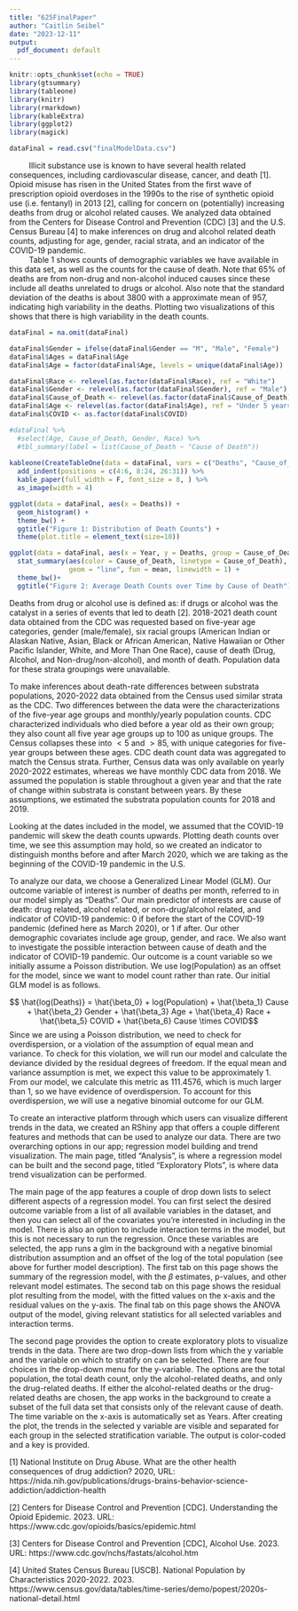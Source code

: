 ```yaml
---
title: "625FinalPaper"
author: "Caitlin Seibel"
date: "2023-12-11"
output:
  pdf_document: default
---
```


```r
knitr::opts_chunk$set(echo = TRUE)
library(gtsummary)
library(tableone)
library(knitr)
library(rmarkdown)
library(kableExtra)
library(ggplot2)
library(magick)

dataFinal = read.csv("finalModelData.csv")
```

\section{Introduction}

```{=latex}
\begin{minipage}[t]{0.5\linewidth}
```

|          Illicit substance use is known to have several health related consequences, including cardiovascular disease, cancer, and death [1]. Opioid misuse has risen in the United States from the first wave of prescription opioid overdoses in the 1990s to the rise of synthetic opioid use (i.e. fentanyl) in 2013 [2], calling for concern on (potentially) increasing deaths from drug or alcohol related causes. We analyzed data obtained from the Centers for Disease Control and Prevention (CDC) [3] and the U.S. Census Bureau [4] to make inferences on drug and alcohol related death counts, adjusting for age, gender, racial strata, and an indicator of the COVID-19 pandemic. 

|          Table 1 shows counts of demographic variables we have available in this data set, as well as the counts for the cause of death. Note that 65\% of deaths are from non-drug and non-alcohol induced causes since these include all deaths unrelated to drugs or alcohol. Also note that the standard deviation of the deaths is about 3800 with a approximate mean of 957, indicating high variability in the deaths. Plotting two visualizations of this shows that there is high variability in the death counts.

```{=latex}
\end{minipage}%
\begin{minipage}[t]{0.5\linewidth}
```
```r

dataFinal = na.omit(dataFinal)

dataFinal$Gender = ifelse(dataFinal$Gender == "M", "Male", "Female")
dataFinal$Ages = dataFinal$Age
dataFinal$Age = factor(dataFinal$Age, levels = unique(dataFinal$Age))

dataFinal$Race <- relevel(as.factor(dataFinal$Race), ref = "White")
dataFinal$Gender <- relevel(as.factor(dataFinal$Gender), ref = "Male")
dataFinal$Cause_of_Death <- relevel(as.factor(dataFinal$Cause_of_Death), ref = "All other non-drug and non-alcohol causes")
dataFinal$Age <- relevel(as.factor(dataFinal$Age), ref = "Under 5 years")
dataFinal$COVID <- as.factor(dataFinal$COVID)

#dataFinal %>%
  #select(Age, Cause_of_Death, Gender, Race) %>%
  #tbl_summary(label = list(Cause_of_Death ~ "Cause of Death"))
  
kableone(CreateTableOne(data = dataFinal, vars = c("Deaths", "Cause_of_Death", "Age", "Race", "Gender", "COVID")), booktabs = T, caption = "Descriptive statistics") %>%
  add_indent(positions = c(4:6, 8:24, 26:31)) %>% 
  kable_paper(full_width = F, font_size = 8, ) %>%
  as_image(width = 4)
```
```{=latex}
\end{minipage}
```


```r
ggplot(data = dataFinal, aes(x = Deaths)) +
  geom_histogram() +
  theme_bw() +
  ggtitle("Figure 1: Distribution of Death Counts") +
  theme(plot.title = element_text(size=10))

```


```r
ggplot(data = dataFinal, aes(x = Year, y = Deaths, group = Cause_of_Death)) +
  stat_summary(aes(color = Cause_of_Death, linetype = Cause_of_Death), 
               geom = "line", fun = mean, linewidth = 1) + 
  theme_bw()+
  ggtitle("Figure 2: Average Death Counts over Time by Cause of Death")

```



\section{Methods}
\subsection{Data Preprocessing}

Deaths from drug or alcohol use is defined as: if drugs or alcohol was the catalyst in a series of events that led to death [2]. 2018-2021 death count data obtained from the CDC was requested based on five-year age categories, gender (male/female), six racial groups (American Indian or Alaskan Native, Asian, Black or African American, Native Hawaiian or Other Pacific Islander, White, and More Than One Race), cause of death (Drug, Alcohol, and Non-drug/non-alcohol), and month of death. Population data for these strata groupings were unavailable. 

To make inferences about death-rate differences between substrata populations, 2020-2022 data obtained from the Census used similar strata as the CDC. Two differences between the data were the characterizations of the five-year age groups and monthly/yearly population counts. CDC characterized individuals who died before a year old as their own group; they also count all five year age groups up to 100 as unique groups. The Census collapses these into $<5$ and $> 85$, with unique categories for five-year groups between these ages. CDC death count data was aggregated to match the Census strata. Further, Census data was only available on yearly 2020-2022 estimates, whereas we have monthly CDC data from 2018. We assumed the population is stable throughout a given year and that the rate of change within substrata is constant between years. By these assumptions, we estimated the substrata population counts for 2018 and 2019. 

Looking at the dates included in the model, we assumed that the COVID-19 pandemic will skew the death counts upwards. Plotting death counts over time, we see this assumption may hold, so we created an indicator to distinguish months before and after March 2020, which we are taking as the beginning of the COVID-19 pandemic in the U.S. 

\subsection{Model Building}
To analyze our data, we choose a Generalized Linear Model (GLM). Our outcome variable of interest is number of deaths per month, referred to in our model simply as "Deaths". Our main predictor of interests are cause of death: drug related, alcohol related, or non-drug/alcohol related, and indicator of COVID-19 pandemic: 0 if before the start of the COVID-19 pandemic (defined here as March 2020), or 1 if after. Our other demographic covariates include age group, gender, and race. We also want to investigate the possible interaction between cause of death and the indicator of COVID-19 pandemic. Our outcome is a count variable so we initially assume a Poisson distribution. We use log(Population) as an offset for the model, since we want to model count rather than rate. Our initial GLM model is as follows.

$$ \hat{log(Deaths)} = \hat{\beta_0} + log(Population) + \hat{\beta_1} Cause + \hat{\beta_2} Gender + \hat{\beta_3} Age + \hat{\beta_4} Race + \hat{\beta_5} COVID + \hat{\beta_6} Cause \times COVID$$
Since we are using a Poisson distribution, we need to check for overdispersion, or a violation of the assumption of equal mean and variance. To check for this violation, we will run our model and calculate the deviance divided by the residual degrees of freedom. If the equal mean and variance assumption is met, we expect this value to be approximately 1. From our model, we calculate this metric as 111.4576, which is much larger than 1, so we have evidence of overdispersion. To account for this overdispersion, we will use a negative binomial outcome for our GLM.

\section{Results}

\subsection{RShiny App}

\indent To create an interactive platform through which users can visualize different trends in the data, we created an RShiny app that offers a couple different features and methods that can be used to analyze our data. There are two overarching options in our app; regression model building and trend visualization. The main page, titled "Analysis", is where a regression model can be built and the second page, titled "Exploratory Plots", is where data trend visualization can be performed. 

The main page of the app features a couple of drop down lists to select different aspects of a regression model. You can first select the desired outcome variable from a list of all available variables in the dataset, and then you can select all of the covariates you're interested in including in the model. There is also an option to include interaction terms in the model, but this is not necessary to run the regression. Once these variables are selected, the app runs a glm in the background with a negative binomial distribution assumption and an offset of the log of the total population (see above for further model description). The first tab on this page shows the summary of the regression model, with the $\beta$ estimates, p-values, and other relevant model estimates. The second tab on this page shows the residual plot resulting from the model, with the fitted values on the x-axis and the residual values on the y-axis. The final tab on this page shows the ANOVA output of the model, giving relevant statistics for all selected variables and interaction terms. 

The second page provides the option to create exploratory plots to visualize trends in the data. There are two drop-down lists from which the y variable and the variable on which to stratify on can be selected. There are four choices in the drop-down menu for the y-variable. The options are the total population, the total death count, only the alcohol-related deaths, and only the drug-related deaths. If either the alcohol-related deaths or the drug-related deaths are chosen, the app works in the background to create a subset of the full data set that consists only of the relevant cause of death. The time variable on the x-axis is automatically set as Years. After creating the plot, the trends in the selected y variable are visible and separated for each group in the selected stratification variable. The output is color-coded and a key is provided.


\section{Discussion}

\section{References}

[1] National Institute on Drug Abuse. What are the other health consequences of drug addiction? 2020, URL: https://nida.nih.gov/publications/drugs-brains-behavior-science-addiction/addiction-health 

[2] Centers for Disease Control and Prevention [CDC]. Understanding the Opioid Epidemic. 2023. URL: https://www.cdc.gov/opioids/basics/epidemic.html

[3] Centers for Disease Control and Prevention [CDC], Alcohol Use. 2023. URL: https://www.cdc.gov/nchs/fastats/alcohol.htm

[4] United States Census Bureau [USCB]. National Population by Characteristics 2020-2022. 2023. https://www.census.gov/data/tables/time-series/demo/popest/2020s-national-detail.html
